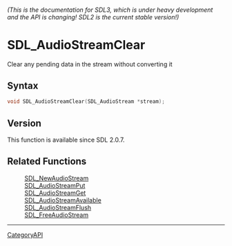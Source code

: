 ====== (This is the documentation for SDL3, which is under heavy development and the API is changing! SDL2 is the current stable version!) ======
= SDL_AudioStreamClear =

Clear any pending data in the stream without converting it 

== Syntax ==

<syntaxhighlight lang='c'>
void SDL_AudioStreamClear(SDL_AudioStream *stream);
</syntaxhighlight>

== Version ==

This function is available since SDL 2.0.7.

== Related Functions ==

:[[SDL_NewAudioStream]]
:[[SDL_AudioStreamPut]]
:[[SDL_AudioStreamGet]]
:[[SDL_AudioStreamAvailable]]
:[[SDL_AudioStreamFlush]]
:[[SDL_FreeAudioStream]]

----
[[CategoryAPI]]


